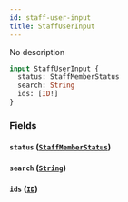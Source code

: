 ```yaml
---
id: staff-user-input
title: StaffUserInput
---
```



No description

```graphql
input StaffUserInput {
  status: StaffMemberStatus
  search: String
  ids: [ID!]
}
```


### Fields

#### `status` ([`StaffMemberStatus`](../../../developer/api-reference/enums/staff-member-status))




#### `search` ([`String`](../../../developer/api-reference/scalars/string))




#### `ids` ([`ID`](../../../developer/api-reference/scalars/id))






